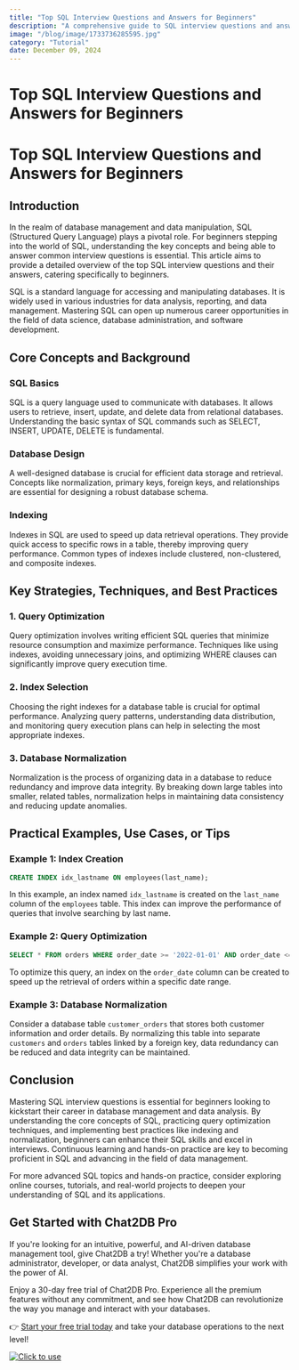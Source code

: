 ```yaml
---
title: "Top SQL Interview Questions and Answers for Beginners"
description: "A comprehensive guide to SQL interview questions and answers for beginners, covering key concepts, strategies, and practical examples."
image: "/blog/image/1733736285595.jpg"
category: "Tutorial"
date: December 09, 2024
---
```


# Top SQL Interview Questions and Answers for Beginners

# Top SQL Interview Questions and Answers for Beginners

## Introduction

In the realm of database management and data manipulation, SQL (Structured Query Language) plays a pivotal role. For beginners stepping into the world of SQL, understanding the key concepts and being able to answer common interview questions is essential. This article aims to provide a detailed overview of the top SQL interview questions and their answers, catering specifically to beginners.

SQL is a standard language for accessing and manipulating databases. It is widely used in various industries for data analysis, reporting, and data management. Mastering SQL can open up numerous career opportunities in the field of data science, database administration, and software development.

## Core Concepts and Background

### SQL Basics

SQL is a query language used to communicate with databases. It allows users to retrieve, insert, update, and delete data from relational databases. Understanding the basic syntax of SQL commands such as SELECT, INSERT, UPDATE, DELETE is fundamental.

### Database Design

A well-designed database is crucial for efficient data storage and retrieval. Concepts like normalization, primary keys, foreign keys, and relationships are essential for designing a robust database schema.

### Indexing

Indexes in SQL are used to speed up data retrieval operations. They provide quick access to specific rows in a table, thereby improving query performance. Common types of indexes include clustered, non-clustered, and composite indexes.

## Key Strategies, Techniques, and Best Practices

### 1. Query Optimization

Query optimization involves writing efficient SQL queries that minimize resource consumption and maximize performance. Techniques like using indexes, avoiding unnecessary joins, and optimizing WHERE clauses can significantly improve query execution time.

### 2. Index Selection

Choosing the right indexes for a database table is crucial for optimal performance. Analyzing query patterns, understanding data distribution, and monitoring query execution plans can help in selecting the most appropriate indexes.

### 3. Database Normalization

Normalization is the process of organizing data in a database to reduce redundancy and improve data integrity. By breaking down large tables into smaller, related tables, normalization helps in maintaining data consistency and reducing update anomalies.

## Practical Examples, Use Cases, or Tips

### Example 1: Index Creation

```sql
CREATE INDEX idx_lastname ON employees(last_name);
```

In this example, an index named `idx_lastname` is created on the `last_name` column of the `employees` table. This index can improve the performance of queries that involve searching by last name.

### Example 2: Query Optimization

```sql
SELECT * FROM orders WHERE order_date >= '2022-01-01' AND order_date <= '2022-12-31';
```

To optimize this query, an index on the `order_date` column can be created to speed up the retrieval of orders within a specific date range.

### Example 3: Database Normalization

Consider a database table `customer_orders` that stores both customer information and order details. By normalizing this table into separate `customers` and `orders` tables linked by a foreign key, data redundancy can be reduced and data integrity can be maintained.

## Conclusion

Mastering SQL interview questions is essential for beginners looking to kickstart their career in database management and data analysis. By understanding the core concepts of SQL, practicing query optimization techniques, and implementing best practices like indexing and normalization, beginners can enhance their SQL skills and excel in interviews. Continuous learning and hands-on practice are key to becoming proficient in SQL and advancing in the field of data management.

For more advanced SQL topics and hands-on practice, consider exploring online courses, tutorials, and real-world projects to deepen your understanding of SQL and its applications.

## Get Started with Chat2DB Pro

If you're looking for an intuitive, powerful, and AI-driven database management tool, give Chat2DB a try! Whether you're a database administrator, developer, or data analyst, Chat2DB simplifies your work with the power of AI.

Enjoy a 30-day free trial of Chat2DB Pro. Experience all the premium features without any commitment, and see how Chat2DB can revolutionize the way you manage and interact with your databases.

👉 [Start your free trial today](https://chat2db.ai/pricing) and take your database operations to the next level!


[![Click to use](/image/blog/bg/chat2db.jpg)](https://chat2db.ai/)
